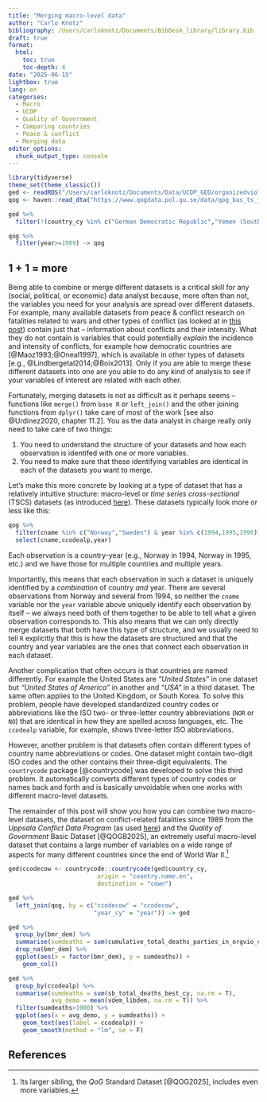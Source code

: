 ```yaml
---
title: "Merging macro-level data"
author: "Carlo Knotz"
bibliography: /Users/carloknotz/Documents/BibDesk_library/library.bib
draft: true
format:
  html:
    toc: true
    toc-depth: 4
date: "2025-06-15"
lightbox: true
lang: en
categories:
  - Macro
  - UCDP
  - Quality of Government
  - Comparing countries
  - Peace & conflict
  - Merging data
editor_options: 
  chunk_output_type: console
---
```


```r
library(tidyverse)
theme_set(theme_classic())
ged <- readRDS("/Users/carloknotz/Documents/Data/UCDP_GED/organizedviolencecy_v25_1.rds")
qog <- haven::read_dta("https://www.qogdata.pol.gu.se/data/qog_bas_ts_jan25.dta")

ged %>% 
  filter(!(country_cy %in% c("German Democratic Republic","Yemen (South Yemen)","Czechoslovakia"))) -> ged

qog %>% 
  filter(year>=1989) -> qog
```

## 1 + 1 = more

Being able to combine or merge different datasets is a critical skill for any (social, political, or economic) data analyst because, more often than not, the variables you need for your analysis are spread over different datasets. For example, many available datasets from peace & conflict research on fatalities related to wars and other types of conflict (as looked at in [this post](https://cknotz.github.io/getstuffdone_blog/posts/conflict/)) contain just that -- information about conflicts and their intensity. What they do not contain is variables that could potentially *explain* the incidence and intensity of conflicts, for example how democratic countries are [@Maoz1993;@Oneal1997], which is available in other types of datasets [e.g., @Lindbergetal2014;@Boix2013]. Only if you are able to merge these different datasets into one are you able to do any kind of analysis to see if your variables of interest are related with each other.

Fortunately, merging datasets is not as difficult as it perhaps seems -- functions like `merge()` from `base R` or `left_join()` and the other joining functions from `dplyr()` take care of most of the work [see also @Urdinez2020, chapter 11.2]. You as the data analyst in charge really only need to take care of two things:

1. You need to understand the structure of your datasets and how each observation is identifed with one or more variables.
2. You need to make sure that these identifying variables are identical in each of the datasets you want to merge.

Let's make this more concrete by looking at a type of dataset that has a relatively intuitive structure: macro-level or *time series cross-sectional* (TSCS) datasets (as introduced [here](https://cknotz.github.io/getstuffdone_blog/posts/compa_countries/)). These datasets typically look more or less like this:
```r
qog %>% 
  filter(cname %in% c("Norway","Sweden") & year %in% c(1994,1995,1996)) %>% 
  select(cname,ccodealp,year)
```

Each observation is a country-year (e.g., Norway in 1994, Norway in 1995, etc.) and we have those for multiple countries and multiple years. 

Importantly, this means that each observation in such a dataset is uniquely identified by a *combination* of country *and* year. There are several observations from Norway and several from 1994, so neither the `cname` variable nor the `year` variable above uniquely identify each observation by itself -- we always need both of them together to be able to tell what a given observation corresponds to. This also means that we can only directly merge datasets that both have this type of structure, and we usually need to tell `R` explicitly that this is how the datasets are structured and that the country and year variables are the ones that connect each observation in each dataset.

Another complication that often occurs is that countries are named differently. For example the United States are *"United States"* in one dataset but *"United States of America"* in another and *"USA"* in a third dataset. The same often applies to the United Kingdom, or South Korea. To solve this problem, people have developed standardized country codes or abbreviations like the ISO two- or three-letter country abbreviations (`NOR` or `NO`) that are identical in how they are spelled across languages, etc. The `ccodealp` variable, for example, shows three-letter ISO abbreviations. 

However, another problem is that datasets often contain different types of country name abbreviations or codes. One dataset might contain two-digit ISO codes and the other contains their three-digit equivalents. The `countrycode` package [@countrycode] was developed to solve this third problem. It automatically converts different types of country codes or names back and forth and is basically unvoidable when one works with different macro-level datasets.

The remainder of this post will show you how you can combine two macro-level datasets, the dataset on conflict-related fatalities since 1989 from the *Uppsala Conflict Data Program* (as used [here](https://cknotz.github.io/getstuffdone_blog/posts/conflict/)) and the *Quality of Government* Basic Dataset [@QOGB2025], an extremely useful macro-level dataset that contains a large number of variables on a wide range of aspects for many different countries since the end of World War II.^[Its larger sibling, the *QoG* Standard Dataset [@QOG2025], includes even more variables.]


```r

ged$ccodecow <- countrycode::countrycode(ged$country_cy,
                         origin = "country.name.en",
                         destination = "cown")

```

```r

ged %>% 
  left_join(qog, by = c("ccodecow" = "ccodecow",
                        "year_cy" = "year")) -> ged

```

```r
ged %>% 
  group_by(bmr_dem) %>% 
  summarise(sumdeaths = sum(cumulative_total_deaths_parties_in_orgvio_cy, na.rm = T)) %>% 
  drop_na(bmr_dem) %>% 
  ggplot(aes(x = factor(bmr_dem), y = sumdeaths)) +
    geom_col()


```

```r
ged %>% 
  group_by(ccodealp) %>% 
  summarise(sumdeaths = sum(sb_total_deaths_best_cy, na.rm = T),
            avg_demo = mean(vdem_libdem, na.rm = T)) %>% 
  filter(sumdeaths>1000) %>% 
  ggplot(aes(x = avg_demo, y = sumdeaths)) +
    geom_text(aes(label = ccodealp)) +
    geom_smooth(method = "lm", se = F)

```

## References
